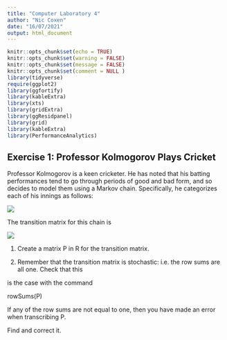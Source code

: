---
title: "Computer Laboratory 4"
author: "Nic Coxen"
date: "16/07/2021"
output: html_document
---

```{r setup, include=FALSE}
knitr::opts_chunk$set(echo = TRUE)
knitr::opts_chunk$set(warning = FALSE)
knitr::opts_chunk$set(message = FALSE)
knitr::opts_chunk$set(comment = NULL )
library(tidyverse)
require(ggplot2)
library(ggfortify)
library(kableExtra)
library(xts)
library(gridExtra)
library(ggResidpanel)
library(grid)
library(kableExtra)
library(PerformanceAnalytics)
```

## Exercise 1: Professor Kolmogorov Plays Cricket  

Professor Kolmogorov is a keen cricketer. He has noted that his batting performances tend to go
through periods of good and bad form, and so decides to model them using a Markov chain. Specifically,
he categorizes each of his innings as follows:  

![](/Advanced statistical models/github/Statsmodels/Computer labs/lab4 graph.png)


The transition matrix for this chain is  

![](/Advanced statistical models/github/Statsmodels/Computer labs/matrix.png)

1. Create a matrix P in R for the transition matrix.  

2. Remember that the transition matrix is stochastic: i.e. the row sums are all one. Check that this  

is the case with the command  

rowSums(P)

If any of the row sums are not equal to one, then you have made an error when transcribing P.  

Find and correct it.

